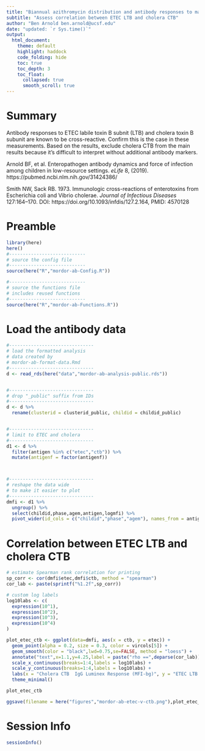 ```yaml
---
title: "Biannual azithromycin distribution and antibody responses to malaria, bacterial, and protozoan pathogens among Nigerien children"
subtitle: "Assess correlation between ETEC LTB and cholera CTB"
author: "Ben Arnold ben.arnold@ucsf.edu"
date: "updated: `r Sys.time()`"
output: 
  html_document:
    theme: default
    highlight: haddock
    code_folding: hide
    toc: true
    toc_depth: 3
    toc_float:
      collapsed: true
      smooth_scroll: true
---
```


# Summary

Antibody responses to ETEC labile toxin B subnit (LTB) and cholera toxin B subunit are known to be cross-reactive. Confirm this is the case in these measurements. Based on the results, exclude cholera CTB from the main results because it's difficult to interpret without additional antibody markers.

Arnold BF, et al. Enteropathogen antibody dynamics and force of infection among children in low-resource settings. _eLife_ 8, (2019). https://pubmed.ncbi.nlm.nih.gov/31424386/

Smith NW, Sack RB. 1973. Immunologic cross-reactions of enterotoxins from Escherichia coli and Vibrio cholerae. _Journal of Infectious Diseases_ 127:164–170. DOI: https://doi.org/10.1093/infdis/127.2.164, PMID: 4570128

# Preamble

```r
library(here)
here()
#----------------------------
# source the config file
#----------------------------
source(here("R","mordor-ab-Config.R"))

#----------------------------
# source the functions file
# includes reused functions
#----------------------------
source(here("R","mordor-ab-Functions.R"))
```



# Load the antibody data

```r
#-------------------------------
# load the formatted analysis
# data created by
# mordor-ab-format-data.Rmd
#-------------------------------
d <- read_rds(here("data","mordor-ab-analysis-public.rds"))


#-------------------------------
# drop "_public" suffix from IDs
#-------------------------------
d <- d %>%
  rename(clusterid = clusterid_public, childid = childid_public)


#-------------------------------
# limit to ETEC and cholera
#-------------------------------
d1 <- d %>%
  filter(antigen %in% c("etec","ctb")) %>%
  mutate(antigenf = factor(antigenf))



#-------------------------------
# reshape the data wide
# to make it easier to plot
#-------------------------------
dmfi <- d1 %>%
  ungroup() %>%
  select(childid,phase,agem,antigen,logmfi) %>%
  pivot_wider(id_cols = c("childid","phase","agem"), names_from = antigen, values_from = logmfi)

```


# Correlation between ETEC LTB and cholera CTB

```r

# estimate Spearman rank correlation for printing
sp_corr <- cor(dmfi$etec,dmfi$ctb, method = "spearman")
cor_lab <- paste(sprintf("%1.2f",sp_corr))

# custom log labels
log10labs <- c( 
  expression(10^1),
  expression(10^2),
  expression(10^3),
  expression(10^4)
)

plot_etec_ctb <- ggplot(data=dmfi, aes(x = ctb, y = etec)) +
  geom_point(alpha = 0.2, size = 0.3, color = vircols[5]) +
  geom_smooth(color = "black",lwd=0.75,se=FALSE, method = "loess") +
  annotate("text",x=1.1,y=4.25,label = paste("rho ==",deparse(cor_lab)),parse=TRUE, hjust =0) +
  scale_x_continuous(breaks=1:4,labels = log10labs) +
  scale_y_continuous(breaks=1:4,labels = log10labs) +
  labs(x = "Cholera CTB  IgG Luminex Response (MFI-bg)", y = "ETEC LTB IgG Luminex Response (MFI-bg)") +
  theme_minimal()

plot_etec_ctb

ggsave(filename = here("figures","mordor-ab-etec-v-ctb.png"),plot_etec_ctb, device = "png",width=4, height = 4)

```


# Session Info
```r
sessionInfo()
```


